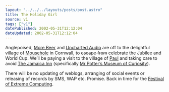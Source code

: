```yaml
---
layout: "../../../layouts/posts/post.astro"
title: The Holiday Girl
source: v1
tags: ["v1"]
datePublished: 2002-05-31T12:12:04
dateUpdated: 2002-05-31T12:12:04
---
```


Anglepoised, [More Beer][1] and [Uncharted Audio][2] are off to the delightful village of [Mousehole][3] in Cornwall, to <s>escape from</s> celebrate the Jubilee and World Cup. We&#8217;ll be paying a visit to the village of [Paul][4] and taking care to avoid [The Jamaica Inn][5] (specifically [Mr Potter&#8217;s Museum of Curiosity][6]).

There will be no updating of weblogs, arranging of social events or releasing of records by SMS, WAP etc. Promise. Back in time for the [Festival of Extreme Computing][7].

[1]: http://groups.yahoo.com/group/morebeer/ "More Beer: a mailing list"
[2]: http://www.unchartedaudio.com/ "Uncharted Audio: a record label"
[3]: http://www.cornishlight.co.uk/mousehole.htm "Mousehole: A short guide with pictures by Cornish Light"
[4]: http://www.cornwall-info.co.uk/towns.asp?town=Penzance "Paul: Torched by Spanish ships in 1595"
[5]: http://www.jamaicainn.co.uk/ "The Jamaica Inn"
[6]: http://www.jamaicainn.co.uk/PotterMuseum.htm "Mr Potter's Museum of Curiosity"
[7]: http://www.xcom2002.com/ "Extreme Computing 2002 (should be back in time for it, anyway. not necessarily attending)"

